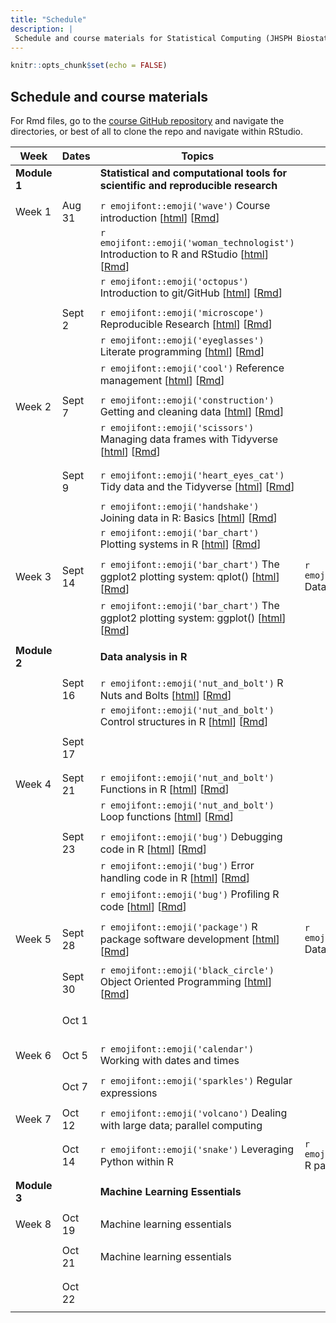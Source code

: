 ```yaml
---
title: "Schedule"
description: |
 Schedule and course materials for Statistical Computing (JHSPH Biostatistics 140.776 Fall 2021).
---
```


```r
knitr::opts_chunk$set(echo = FALSE)
```


## Schedule and course materials

For Rmd files, go to the [course GitHub repository](https://github.com/stephaniehicks/jhustatcomputing2021) and navigate the directories, or best of all to clone the repo and navigate within RStudio.

::: l-body-outset
| Week   | Dates           | Topics                             | Podcast | Projects | 
|--------- | ----------- | ----------------------------------- | --------------- | --------------- |
| **Module 1** |    | **Statistical and computational tools for scientific and reproducible research** |  |
| | | | | |
| Week 1      | Aug 31  | `r emojifont::emoji('wave')` Course introduction [[html](posts/welcome/index.html)] [[Rmd](https://github.com/stephaniehicks/jhustatcomputing2021/blob/main/_posts/welcome/welcome.Rmd)] | |  `r emojifont::emoji('palm_tree')` Project 0 [[html](projects/2021-08-31-project-0/index.html)] |
| | | `r emojifont::emoji('woman_technologist')` Introduction to R and RStudio [[html](posts/2021-08-31-introduction-to-r-and-rstudio/index.html)] [[Rmd](https://github.com/stephaniehicks/jhustatcomputing2021/blob/main/_posts/2021-08-31-introduction-to-r-and-rstudio/introduction-to-r-and-rstudio.Rmd)] | | |
| | | `r emojifont::emoji('octopus')` Introduction to git/GitHub [[html](posts/2021-08-31-introduction-to-gitgithub/index.html)] [[Rmd](https://github.com/stephaniehicks/jhustatcomputing2021/blob/main/_posts/2021-08-31-introduction-to-gitgithub/introduction-to-gitgithub.Rmd)] |  | |
| | | | | |
| | Sept 2 | `r emojifont::emoji('microscope')` Reproducible Research [[html](posts/2021-09-02-reproducible-research/index.html)] [[Rmd](https://github.com/stephaniehicks/jhustatcomputing2021/blob/main/_posts/2021-09-02-reproducible-research/reproducible-research.Rmd)] |  | |
| | | `r emojifont::emoji('eyeglasses')` Literate programming [[html](posts/2021-09-02-literate-programming/index.html)] [[Rmd](https://github.com/stephaniehicks/jhustatcomputing2021/blob/main/_posts/2021-09-02-literate-programming/literate-programming.Rmd)] |  | |
| | | `r emojifont::emoji('cool')` Reference management [[html](posts/2021-09-02-reference-management/index.html)] [[Rmd](https://github.com/stephaniehicks/jhustatcomputing2021/blob/main/_posts/2021-09-02-reference-management/reference-management.Rmd)] |  | |
| | | | | |
| Week 2      | Sept 7       | `r emojifont::emoji('construction')` Getting and cleaning data [[html](posts/2021-09-07-reading-and-writing-data/index.html)] [[Rmd](https://github.com/stephaniehicks/jhustatcomputing2021/blob/main/_posts/2021-09-07-reading-and-writing-data/reading-and-writing-data.Rmd)] | | `r emojifont::emoji('palm_tree')` Project 1 [[html](projects/2021-09-07-project-1/index.html)] [[Rmd](https://github.com/stephaniehicks/jhustatcomputing2021/blob/main/_projects/2021-09-07-project-1/project-1.Rmd)] |
| | | `r emojifont::emoji('scissors')` Managing data frames with Tidyverse [[html](posts/2021-09-07-managing-data-frames-with-tidyverse/index.html)] [[Rmd](https://github.com/stephaniehicks/jhustatcomputing2021/blob/main/_posts/2021-09-07-managing-data-frames-with-tidyverse/managing-data-frames-with-tidyverse.Rmd)] |  | |
| | | | | |
| | Sept 9 | `r emojifont::emoji('heart_eyes_cat')` Tidy data and the Tidyverse [[html](posts/2021-09-07-tidy-data-and-the-tidyverse/index.html)] [[Rmd](https://github.com/stephaniehicks/jhustatcomputing2021/blob/main/_posts/2021-09-07-tidy-data-and-the-tidyverse/tidy-data-and-the-tidyverse.Rmd)] | | `r emojifont::emoji('fallen_leaf')`  Project 0 due |
| | | `r emojifont::emoji('handshake')` Joining data in R: Basics [[html](posts/2021-09-07-joining-data-in-r/index.html)] [[Rmd](https://github.com/stephaniehicks/jhustatcomputing2021/blob/main/_posts/2021-09-07-joining-data-in-r/joining-data-in-r.Rmd)] |  | |
| | | `r emojifont::emoji('bar_chart')` Plotting systems in R  [[html](posts/2021-09-09-plotting-systems/index.html)] [[Rmd](https://github.com/stephaniehicks/jhustatcomputing2021/blob/main/_posts/2021-09-09-plotting-systems/plotting-systems.Rmd)] |  | |
| | | | | |
|   Week 3 | Sept 14  | `r emojifont::emoji('bar_chart')` The ggplot2 plotting system: qplot() [[html](posts/2021-09-14-ggplot2-plotting-system-part-1/index.html)] [[Rmd](https://github.com/stephaniehicks/jhustatcomputing2021/blob/main/_posts/2021-09-14-ggplot2-plotting-system-part-1/ggplot2-plotting-system-part-1.Rmd)] | `r emojifont::emoji('headphones')` Data viz  | |
| | | `r emojifont::emoji('bar_chart')` The ggplot2 plotting system: ggplot() [[html](posts/2021-09-14-ggplot2-plotting-system-part-2/index.html)] [[Rmd](https://github.com/stephaniehicks/jhustatcomputing2021/blob/main/_posts/2021-09-14-ggplot2-plotting-system-part-2/ggplot2-plotting-system-part-2.Rmd)] |  | |
| | | |  | |
| **Module 2** |    | **Data analysis in R** |  | |
| | | | | |
|      | Sept 16      | `r emojifont::emoji('nut_and_bolt')` R Nuts and Bolts [[html](posts/2021-09-16-r-nuts-and-bolts/index.html)] [[Rmd](https://github.com/stephaniehicks/jhustatcomputing2021/blob/main/_posts/2021-09-16-r-nuts-and-bolts/r-nuts-and-bolts.Rmd)] | | `r emojifont::emoji('palm_tree')` Project 2 [[html](projects/2021-09-14-project-2/index.html)] [[Rmd](https://github.com/stephaniehicks/jhustatcomputing2021/blob/main/_projects/2021-09-14-project-2/project-2.Rmd)] |
| | | `r emojifont::emoji('nut_and_bolt')` Control structures in R [[html](posts/2021-09-16-control-structures/index.html)] [[Rmd](https://github.com/stephaniehicks/jhustatcomputing2021/blob/main/_posts/2021-09-16-control-structures/control-structures.Rmd)]  | | | 
| |  Sept 17 | | | `r emojifont::emoji('fallen_leaf')`  Project 1 due |
| | | | | |
| Week 4  | Sept 21 | `r emojifont::emoji('nut_and_bolt')` Functions in R [[html](posts/2021-09-21-functions/index.html)] [[Rmd](https://github.com/stephaniehicks/jhustatcomputing2021/blob/main/_posts/2021-09-21-functions/functions.Rmd)] |  | |
| |  | `r emojifont::emoji('nut_and_bolt')` Loop functions [[html](posts/2021-09-21-loop-functions/index.html)] [[Rmd](https://github.com/stephaniehicks/jhustatcomputing2021/blob/main/_posts/2021-09-21-loop-functions/loop-functions.Rmd)]  | | |
| | | | | |
| | Sept 23      | `r emojifont::emoji('bug')` Debugging code in R [[html](posts/2021-09-23-debugging-r-code/index.html)] [[Rmd](https://github.com/stephaniehicks/jhustatcomputing2021/blob/main/_posts/2021-09-23-debugging-r-code/debugging-r-code.Rmd)]  | | | 
| | | `r emojifont::emoji('bug')` Error handling code in R [[html](posts/2021-09-23-error-handling-and-generation/index.html)] [[Rmd](https://github.com/stephaniehicks/jhustatcomputing2021/blob/main/_posts/2021-09-23-error-handling-and-generation/error-handling-and-generation.Rmd)]  | | |
| | | `r emojifont::emoji('bug')` Profiling R code [[html](posts/2021-09-23-profiling-r-code/index.html)] [[Rmd](https://github.com/stephaniehicks/jhustatcomputing2021/blob/main/_posts/2021-09-23-profiling-r-code/profiling-r-code.Rmd)] | | |
| | |  | | |
| Week 5 | Sept 28      | `r emojifont::emoji('package')` R package software development [[html](posts/2021-09-28-building-r-packages/index.html)] [[Rmd](https://github.com/stephaniehicks/jhustatcomputing2021/blob/main/_posts/2021-09-28-building-r-packages/building-r-packages.Rmd)] | `r emojifont::emoji('headphones')` Data analysis | |
| | |  | | |
| | Sept 30      | `r emojifont::emoji('black_circle')` Object Oriented Programming [[html](posts/2021-09-30-object-oriented-programming/index.html)] [[Rmd](https://github.com/stephaniehicks/jhustatcomputing2021/blob/main/_posts/2021-09-3--object-oriented-programming/object-oriented-programming.Rmd)]  | | | 
| | Oct 1 | | | `r emojifont::emoji('fallen_leaf')`  Project 2 due |
| | | | | |
| Week 6      | Oct 5   | `r emojifont::emoji('calendar')` Working with dates and times | | `r emojifont::emoji('palm_tree')` Project 3  |
| | | | | |
| | Oct 7 | `r emojifont::emoji('sparkles')` Regular expressions | | |
| | | | | |
| Week 7      | Oct 12        | `r emojifont::emoji('volcano')` Dealing with large data; parallel computing  | | |
| | | | | |
| | Oct 14 | `r emojifont::emoji('snake')` Leveraging Python within R | `r emojifont::emoji('headphones')` R package dev | |
| | | | | |
| **Module 3** |    | **Machine Learning Essentials** | |
| | | | | |
| Week 8      | Oct 19       | Machine learning essentials | |
| | | | | |
| | Oct 21 |   Machine learning essentials  | | |
| | | | | |
| |  Oct 22 | | | `r emojifont::emoji('fallen_leaf')`  Project 3 due |
:::

